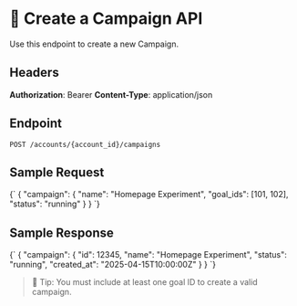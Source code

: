 
# 📘 Create a Campaign API

Use this endpoint to create a new Campaign.

## Headers

**Authorization**: Bearer <token> 
**Content-Type**: application/json


## Endpoint

`POST /accounts/{account_id}/campaigns`

## Sample Request

<ApiRequest>
{`
{
  "campaign": {
    "name": "Homepage Experiment",
    "goal_ids": [101, 102],
    "status": "running"
  }
}
`}
</ApiRequest>

## Sample Response

<ApiResponse>
{`
{
  "campaign": {
    "id": 12345,
    "name": "Homepage Experiment",
    "status": "running",
    "created_at": "2025-04-15T10:00:00Z"
  }
}
`}
</ApiResponse>


> 🚀 Tip: You must include at least one goal ID to create a valid campaign.
